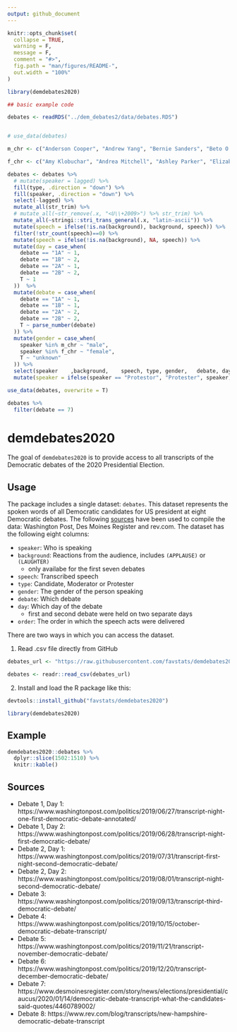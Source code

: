 ```yaml
---
output: github_document
---
```


<!-- README.md is generated from README.Rmd. Please edit that file -->

```r
knitr::opts_chunk$set(
  collapse = TRUE,
  warning = F,
  message = F,
  comment = "#>",
  fig.path = "man/figures/README-",
  out.width = "100%"
)

library(demdebates2020)

```


```r
## basic example code

debates <- readRDS("../dem_debates2/data/debates.RDS")


# use_data(debates)

m_chr <- c("Anderson Cooper", "Andrew Yang", "Bernie Sanders", "Beto O'Rourke", "Bill de Blasio", "Chuck Todd", "Cory Booker", "David Muir", "Don Lemon", "Eric Swalwell", "George Stephanopoulos", "Jake Tapper", "Jay Inslee", "Joe Biden", "John Delaney", "John Hickenlooper", "Jorge Ramos", "Joe Diaz-Balart", "Julian Castro", "Lester Holt", "Mark Lacey", "Michael Bennet", "Pete Buttigieg", "Steve Bullock", "Tim Alberta", "Tim Ryan", "Tom Steyer", "Wolf Blizer", "Jose Diaz-Balart")

f_chr <- c("Amy Klobuchar", "Andrea Mitchell", "Ashley Parker", "Elizabeth Warren", "Judy Woodruff", "Kamala Harris", "Kirsten Gillibrand", "Kristen Welker", "Marianne Williamson", "Rachel Maddow", "Tulsi Gabbard", "Abby Phillip", "Amna Nawaz", "Brianne Pfannenstiel", "Dana Bash", "Erin Burnett", "Lindsey Davis", "Savannah Guthrie", "Yamiche Alcindor")

debates <- debates %>%  
  # mutate(speaker = lagged) %>%  
  fill(type, .direction = "down") %>% 
  fill(speaker, .direction = "down") %>% 
  select(-lagged) %>%
  mutate_all(str_trim) %>% 
  # mutate_all(~str_remove(.x, "<U\\+2009>") %>% str_trim) %>%
  mutate_all(~stringi::stri_trans_general(.x, "latin-ascii")) %>%
  mutate(speech = ifelse(!is.na(background), background, speech)) %>%
  filter(!str_count(speech)==0) %>%
  mutate(speech = ifelse(!is.na(background), NA, speech)) %>%
  mutate(day = case_when(
    debate == "1A" ~ 1,
    debate == "1B" ~ 2,
    debate == "2A" ~ 1,
    debate == "2B" ~ 2,
    T ~ 1
  ))  %>% 
  mutate(debate = case_when(
    debate == "1A" ~ 1,
    debate == "1B" ~ 1,
    debate == "2A" ~ 2,
    debate == "2B" ~ 2,
    T ~ parse_number(debate)
  )) %>% 
  mutate(gender = case_when(
    speaker %in% m_chr ~ "male",
    speaker %in% f_chr ~ "female",
    T ~ "unknown"
  )) %>% 
  select(speaker	,background,	speech,	type, gender,	debate,	day	) %>% 
  mutate(speaker = ifelse(speaker == "Protestor", "Protester", speaker))

use_data(debates, overwrite = T)

debates %>% 
  filter(debate == 7)

```

# demdebates2020


The goal of `demdebates2020` is to provide access to all transcripts of the Democratic debates of the 2020 Presidential Election.

## Usage

The package includes a single dataset: `debates`. This dataset represents the spoken words of all Democratic candidates for US president at eight Democratic debates. The following [sources](https://github.com/favstats/demdebates2020#sources) have been used to compile the data: Washington Post, Des Moines Register and rev.com. The dataset has the following eight columns:

+ `speaker`: Who is speaking
+ `background`: Reactions from the audience, includes `(APPLAUSE)` or `(LAUGHTER)` 
    + only availabe for the first seven debates
+ `speech`: Transcribed speech
+ `type`: Candidate, Moderator or Protester
+ `gender`: The gender of the person speaking
+ `debate`: Which debate 
+ `day`: Which day of the debate 
    + first and second debate were held on two separate days
+ `order`: The order in which the speech acts were delivered

There are two ways in which you can access the dataset.

1. Read .csv file directly from GitHub

```r
debates_url <- "https://raw.githubusercontent.com/favstats/demdebates2020/master/data/debates.csv"

debates <- readr::read_csv(debates_url)

```

2. Install and load the R package like this:

```r
devtools::install_github("favstats/demdebates2020")

library(demdebates2020)
``` 

## Example

```r
demdebates2020::debates %>% 
  dplyr::slice(1502:1510) %>% 
  knitr::kable()


```




## Sources

+ Debate 1, Day 1: https://www.washingtonpost.com/politics/2019/06/27/transcript-night-one-first-democratic-debate-annotated/
+ Debate 1, Day 2: https://www.washingtonpost.com/politics/2019/06/28/transcript-night-first-democratic-debate/
+ Debate 2, Day 1: https://www.washingtonpost.com/politics/2019/07/31/transcript-first-night-second-democratic-debate/
+ Debate 2, Day 2: https://www.washingtonpost.com/politics/2019/08/01/transcript-night-second-democratic-debate/
+ Debate 3: https://www.washingtonpost.com/politics/2019/09/13/transcript-third-democratic-debate/
+ Debate 4: https://www.washingtonpost.com/politics/2019/10/15/october-democratic-debate-transcript/
+ Debate 5: https://www.washingtonpost.com/politics/2019/11/21/transcript-november-democratic-debate/
+ Debate 6: https://www.washingtonpost.com/politics/2019/12/20/transcript-december-democratic-debate/
+ Debate 7: https://www.desmoinesregister.com/story/news/elections/presidential/caucus/2020/01/14/democratic-debate-transcript-what-the-candidates-said-quotes/4460789002/
+ Debate 8: https://www.rev.com/blog/transcripts/new-hampshire-democratic-debate-transcript
